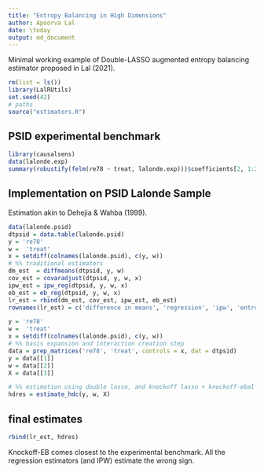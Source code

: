 ```yaml
---
title: "Entropy Balancing in High Dimensions"
author: Apoorva Lal
date: \today
output: md_document
---
```


Minimal working example of Double-LASSO augmented entropy balancing estimator
proposed in Lal (2021).

```r
rm(list = ls())
library(LalRUtils)
set.seed(42)
# paths
source("estimators.R")
```

## PSID experimental benchmark

```r
library(causalsens)
data(lalonde.exp)
summary(robustify(felm(re78 ~ treat, lalonde.exp)))$coefficients[2, 1:2]
```

## Implementation on PSID Lalonde Sample

Estimation akin to Dehejia & Wahba (1999).

```r
data(lalonde.psid)
dtpsid = data.table(lalonde.psid)
y = 're78'
w =  'treat'
x = setdiff(colnames(lalonde.psid), c(y, w))
# %% traditional estimators
dm_est  = diffmeans(dtpsid, y, w)
cov_est = covaradjust(dtpsid, y, w, x)
ipw_est = ipw_reg(dtpsid, y, w, x)
eb_est = eb_reg(dtpsid, y, w, x)
lr_est = rbind(dm_est, cov_est, ipw_est, eb_est)
rownames(lr_est) = c('difference in means', 'regression', 'ipw', 'entropy balancing')
```

```r
y = 're78'
w =  'treat'
x = setdiff(colnames(lalonde.psid), c(y, w))
# %% basis expansion and interaction creation step
data = prep_matrices('re78', 'treat', controls = x, dat = dtpsid)
y = data[[1]]
w = data[[2]]
X = data[[3]]

# %% estimation using double lasso, and knockoff lasso + knockoff-ebal
hdres = estimate_hdc(y, w, X)
```


## final estimates
```r
rbind(lr_est, hdres)
```

Knockoff-EB comes closest to the experimental benchmark. All the regression
estimators (and IPW) estimate the wrong sign.
